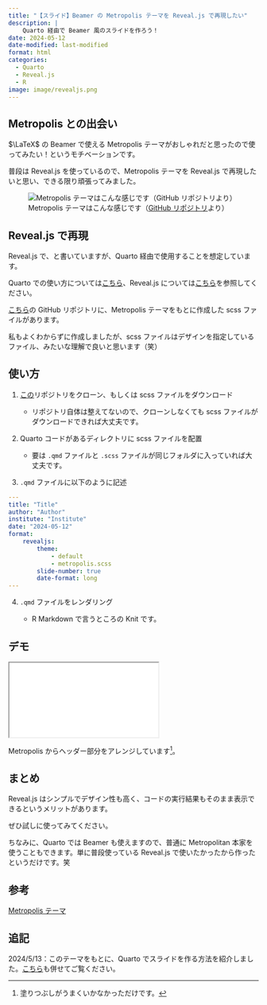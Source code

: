 ```yaml
---
title: "【スライド】Beamer の Metropolis テーマを Reveal.js で再現したい"
description: |
    Quarto 経由で Beamer 風のスライドを作ろう！
date: 2024-05-12
date-modified: last-modified
format: html
categories:
  - Quarto
  - Reveal.js
  - R
image: image/revealjs.png
---
```


## Metropolis との出会い

$\LaTeX$ の Beamer で使える Metropolis テーマがおしゃれだと思ったので使ってみたい！というモチベーションです。

普段は Reveal.js を使っているので、Metropolis テーマを Reveal.js で再現したいと思い、できる限り頑張ってみました。

![Metropolis テーマはこんな感じです（[GitHub リポジトリ](https://github.com/matze/mtheme)より）](image/metropolis.png)

## Reveal.js で再現

::: {.callout-note}
Reveal.js で、と書いていますが、Quarto 経由で使用することを想定しています。

Quarto での使い方については[こちら](https://quarto.org/docs/presentations/revealjs/)、Reveal.js については[こちら](https://revealjs.com/)を参照してください。
:::

[こちら](https://github.com/yo5uke/modern-revealjs/tree/main)の GitHub リポジトリに、Metropolis テーマをもとに作成した scss ファイルがあります。

私もよくわからずに作成しましたが、scss ファイルはデザインを指定しているファイル、みたいな理解で良いと思います（笑）

## 使い方

1. [この](https://github.com/yo5uke/modern-revealjs/tree/main)リポジトリをクローン、もしくは scss ファイルをダウンロード

    - リポジトリ自体は整えてないので、クローンしなくても scss ファイルがダウンロードできれば大丈夫です。

2. Quarto コードがあるディレクトリに scss ファイルを配置

    - 要は `.qmd` ファイルと `.scss` ファイルが同じフォルダに入っていれば大丈夫です。

3. `.qmd` ファイルに以下のように記述

```.yml
---
title: "Title"
author: "Author"
institute: "Institute"
date: "2024-05-12"
format: 
    revealjs:
        theme: 
            - default
            - metropolis.scss
        slide-number: true
        date-format: long
---
```

4. `.qmd` ファイルをレンダリング

    - R Markdown で言うところの Knit です。

## デモ

<div>

```{=html}
<iframe class="slide-deck" src="demo/"></iframe>
```

</div>

Metropolis からヘッダー部分をアレンジしています^[塗りつぶしがうまくいかなかっただけです。]。

## まとめ

Reveal.js はシンプルでデザイン性も高く、コードの実行結果もそのまま表示できるというメリットがあります。

ぜひ試しに使ってみてください。

ちなみに、Quarto では Beamer も使えますので、普通に Metropolitan 本家を使うこともできます。単に普段使っている Reveal.js で使いたかったから作ったというだけです。笑

## 参考

:::{.callout-tip appearance="minimal"}
[Metropolis テーマ](https://github.com/matze/mtheme)
:::

## 追記

2024/5/13：このテーマをもとに、Quarto でスライドを作る方法を紹介しました。[こちら](../240512_revealjs/index.html)も併せてご覧ください。